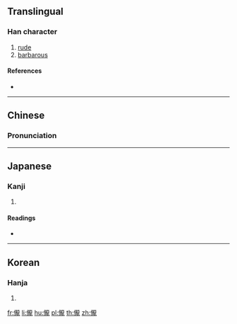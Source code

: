 ==Translingual==

===Han character===
{{Han char|rn=9|rad=人|as=16|sn=18|four=21211|canj=OYBP|ids=⿰亻龍}}

# [[rude]]
# [[barbarous]]

====References====
* {{Han ref|kx=0121.170|dkj=01281|dj=0256.050|hdz=10237.010|uh=5131|ud=20785|bh=EFB7|bd=61367}}

----

==Chinese==
{{zh-forms}}

===Pronunciation===
{{zh-pron
|m=lǒng
|c=lung5
|mc=y
|oc=y
|ma=
|cat=a
}}

----

==Japanese==

===Kanji===
{{ja-kanji|grade=|rs=人16}}

# {{defn|lang=ja|sort=人16}}

====Readings====
* {{ja-readings|on=[[ろう]] (rō), [[る]] (ru), [[りょう]] (ryō), [[りゅ]] (ryu)|kun=[[でさあがらない]] (desaagaranai), [[うやむや]] (uyamuya)}}

----

==Korean==

===Hanja===
{{ko-hanja|hangeul=롱|rv=rong|mr=rong}}

# {{defn|lang=ko|sort=人16}}

[[fr:儱]]
[[li:儱]]
[[hu:儱]]
[[pl:儱]]
[[th:儱]]
[[zh:儱]]